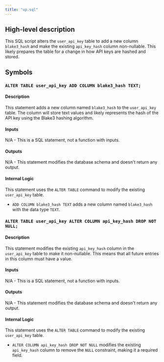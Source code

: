```yaml
---
title: "up.sql"
---
```


## High-level description
This SQL script alters the `user_api_key` table to add a new column `blake3_hash` and make the existing `api_key_hash` column non-nullable. This likely prepares the table for a change in how API keys are hashed and stored. 

## Symbols
### `ALTER TABLE user_api_key ADD COLUMN blake3_hash TEXT;`
#### Description
This statement adds a new column named `blake3_hash` to the `user_api_key` table. The column will store text values and likely represents the hash of the API key using the Blake3 hashing algorithm.

#### Inputs
N/A - This is a SQL statement, not a function with inputs.

#### Outputs
N/A - This statement modifies the database schema and doesn't return any output.

#### Internal Logic
This statement uses the `ALTER TABLE` command to modify the existing `user_api_key` table. 
- `ADD COLUMN blake3_hash TEXT` adds a new column named `blake3_hash` with the data type `TEXT`.

### `ALTER TABLE user_api_key ALTER COLUMN api_key_hash DROP NOT NULL;`
#### Description
This statement modifies the existing `api_key_hash` column in the `user_api_key` table to make it non-nullable. This means that all future entries in this column must have a value.

#### Inputs
N/A - This is a SQL statement, not a function with inputs.

#### Outputs
N/A - This statement modifies the database schema and doesn't return any output.

#### Internal Logic
This statement uses the `ALTER TABLE` command to modify the existing `user_api_key` table.
- `ALTER COLUMN api_key_hash DROP NOT NULL` modifies the existing `api_key_hash` column to remove the `NULL` constraint, making it a required field. 
